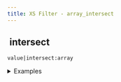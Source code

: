 ```yaml
---
title: XS Filter - array_intersect
---
```


## <img src="../assets/docuBadge (11).png" alt="" data-size="line" /> intersect <a href="#xs-array_intersect" id="xs-array_intersect"></a>

`value|intersect:array`

<details>

<summary>Examples</summary>

```javascript
[1,2,3]|intersect:[2,3,4]    // Returns [2,3]
["a","b"]|intersect:["b","c"]    // Returns ["b"]
```

</details>
